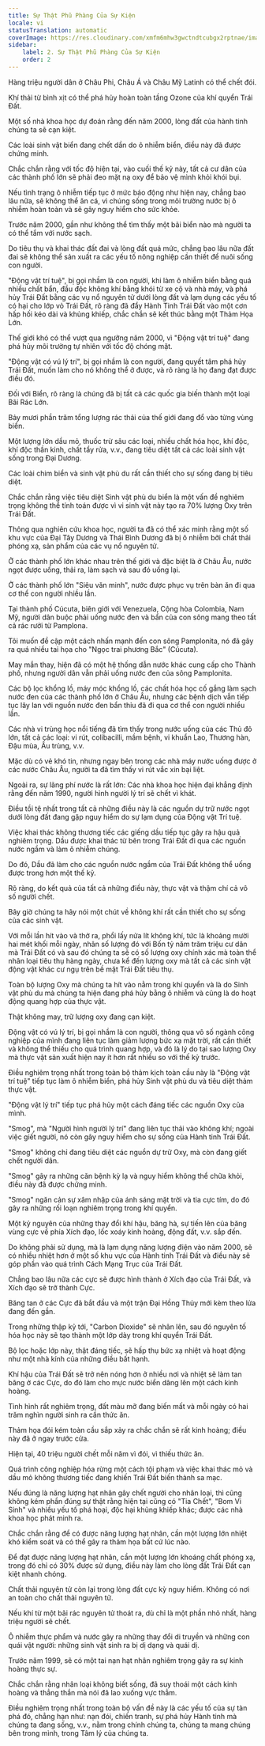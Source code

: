 ```yaml
---
title: Sự Thật Phũ Phàng Của Sự Kiện
locale: vi
statusTranslation: automatic
coverImage: https://res.cloudinary.com/xmfm6mhw3gwctndtcubgx2rptnae/image/upload/v1741354419/small_cover_la_gran_rebelion_28716e29d2.webp
sidebar:
    label: 2. Sự Thật Phũ Phàng Của Sự Kiện
    order: 2
---
```

Hàng triệu người dân ở Châu Phi, Châu Á và Châu Mỹ Latinh có thể chết đói.

Khí thải từ bình xịt có thể phá hủy hoàn toàn tầng Ozone của khí quyển Trái Đất.

Một số nhà khoa học dự đoán rằng đến năm 2000, lòng đất của hành tinh chúng ta sẽ cạn kiệt.

Các loài sinh vật biển đang chết dần do ô nhiễm biển, điều này đã được chứng minh.

Chắc chắn rằng với tốc độ hiện tại, vào cuối thế kỷ này, tất cả cư dân của các thành phố lớn sẽ phải đeo mặt nạ oxy để bảo vệ mình khỏi khói bụi.

Nếu tình trạng ô nhiễm tiếp tục ở mức báo động như hiện nay, chẳng bao lâu nữa, sẽ không thể ăn cá, vì chúng sống trong môi trường nước bị ô nhiễm hoàn toàn và sẽ gây nguy hiểm cho sức khỏe.

Trước năm 2000, gần như không thể tìm thấy một bãi biển nào mà người ta có thể tắm với nước sạch.

Do tiêu thụ và khai thác đất đai và lòng đất quá mức, chẳng bao lâu nữa đất đai sẽ không thể sản xuất ra các yếu tố nông nghiệp cần thiết để nuôi sống con người.

"Động vật trí tuệ", bị gọi nhầm là con người, khi làm ô nhiễm biển bằng quá nhiều chất bẩn, đầu độc không khí bằng khói từ xe cộ và nhà máy, và phá hủy Trái Đất bằng các vụ nổ nguyên tử dưới lòng đất và lạm dụng các yếu tố có hại cho lớp vỏ Trái Đất, rõ ràng đã đẩy Hành Tinh Trái Đất vào một cơn hấp hối kéo dài và khủng khiếp, chắc chắn sẽ kết thúc bằng một Thảm Họa Lớn.

Thế giới khó có thể vượt qua ngưỡng năm 2000, vì "Động vật trí tuệ" đang phá hủy môi trường tự nhiên với tốc độ chóng mặt.

"Động vật có vú lý trí", bị gọi nhầm là con người, đang quyết tâm phá hủy Trái Đất, muốn làm cho nó không thể ở được, và rõ ràng là họ đang đạt được điều đó.

Đối với Biển, rõ ràng là chúng đã bị tất cả các quốc gia biến thành một loại Bãi Rác Lớn.

Bảy mươi phần trăm tổng lượng rác thải của thế giới đang đổ vào từng vùng biển.

Một lượng lớn dầu mỏ, thuốc trừ sâu các loại, nhiều chất hóa học, khí độc, khí độc thần kinh, chất tẩy rửa, v.v., đang tiêu diệt tất cả các loài sinh vật sống trong Đại Dương.

Các loài chim biển và sinh vật phù du rất cần thiết cho sự sống đang bị tiêu diệt.

Chắc chắn rằng việc tiêu diệt Sinh vật phù du biển là một vấn đề nghiêm trọng không thể tính toán được vì vi sinh vật này tạo ra 70% lượng Oxy trên Trái Đất.

Thông qua nghiên cứu khoa học, người ta đã có thể xác minh rằng một số khu vực của Đại Tây Dương và Thái Bình Dương đã bị ô nhiễm bởi chất thải phóng xạ, sản phẩm của các vụ nổ nguyên tử.

Ở các thành phố lớn khác nhau trên thế giới và đặc biệt là ở Châu Âu, nước ngọt được uống, thải ra, làm sạch và sau đó uống lại.

Ở các thành phố lớn "Siêu văn minh", nước được phục vụ trên bàn ăn đi qua cơ thể con người nhiều lần.

Tại thành phố Cúcuta, biên giới với Venezuela, Cộng hòa Colombia, Nam Mỹ, người dân buộc phải uống nước đen và bẩn của con sông mang theo tất cả rác rưởi từ Pamplona.

Tôi muốn đề cập một cách nhấn mạnh đến con sông Pamplonita, nó đã gây ra quá nhiều tai họa cho "Ngọc trai phương Bắc" (Cúcuta).

May mắn thay, hiện đã có một hệ thống dẫn nước khác cung cấp cho Thành phố, nhưng người dân vẫn phải uống nước đen của sông Pamplonita.

Các bộ lọc khổng lồ, máy móc khổng lồ, các chất hóa học cố gắng làm sạch nước đen của các thành phố lớn ở Châu Âu, nhưng các bệnh dịch vẫn tiếp tục lây lan với nguồn nước đen bẩn thỉu đã đi qua cơ thể con người nhiều lần.

Các nhà vi trùng học nổi tiếng đã tìm thấy trong nước uống của các Thủ đô lớn, tất cả các loại: vi rút, colibacilli, mầm bệnh, vi khuẩn Lao, Thương hàn, Đậu mùa, Ấu trùng, v.v.

Mặc dù có vẻ khó tin, nhưng ngay bên trong các nhà máy nước uống được ở các nước Châu Âu, người ta đã tìm thấy vi rút vắc xin bại liệt.

Ngoài ra, sự lãng phí nước là rất lớn: Các nhà khoa học hiện đại khẳng định rằng đến năm 1990, người hình người lý trí sẽ chết vì khát.

Điều tồi tệ nhất trong tất cả những điều này là các nguồn dự trữ nước ngọt dưới lòng đất đang gặp nguy hiểm do sự lạm dụng của Động vật Trí tuệ.

Việc khai thác không thương tiếc các giếng dầu tiếp tục gây ra hậu quả nghiêm trọng. Dầu được khai thác từ bên trong Trái Đất đi qua các nguồn nước ngầm và làm ô nhiễm chúng.

Do đó, Dầu đã làm cho các nguồn nước ngầm của Trái Đất không thể uống được trong hơn một thế kỷ.

Rõ ràng, do kết quả của tất cả những điều này, thực vật và thậm chí cả vô số người chết.

Bây giờ chúng ta hãy nói một chút về không khí rất cần thiết cho sự sống của các sinh vật.

Với mỗi lần hít vào và thở ra, phổi lấy nửa lít không khí, tức là khoảng mười hai mét khối mỗi ngày, nhân số lượng đó với Bốn tỷ năm trăm triệu cư dân mà Trái Đất có và sau đó chúng ta sẽ có số lượng oxy chính xác mà toàn thể nhân loại tiêu thụ hàng ngày, chưa kể đến lượng oxy mà tất cả các sinh vật động vật khác cư ngụ trên bề mặt Trái Đất tiêu thụ.

Toàn bộ lượng Oxy mà chúng ta hít vào nằm trong khí quyển và là do Sinh vật phù du mà chúng ta hiện đang phá hủy bằng ô nhiễm và cũng là do hoạt động quang hợp của thực vật.

Thật không may, trữ lượng oxy đang cạn kiệt.

Động vật có vú lý trí, bị gọi nhầm là con người, thông qua vô số ngành công nghiệp của mình đang liên tục làm giảm lượng bức xạ mặt trời, rất cần thiết và không thể thiếu cho quá trình quang hợp, và đó là lý do tại sao lượng Oxy mà thực vật sản xuất hiện nay ít hơn rất nhiều so với thế kỷ trước.

Điều nghiêm trọng nhất trong toàn bộ thảm kịch toàn cầu này là "Động vật trí tuệ" tiếp tục làm ô nhiễm biển, phá hủy Sinh vật phù du và tiêu diệt thảm thực vật.

"Động vật lý trí" tiếp tục phá hủy một cách đáng tiếc các nguồn Oxy của mình.

"Smog", mà "Người hình người lý trí" đang liên tục thải vào không khí; ngoài việc giết người, nó còn gây nguy hiểm cho sự sống của Hành tinh Trái Đất.

"Smog" không chỉ đang tiêu diệt các nguồn dự trữ Oxy, mà còn đang giết chết người dân.

"Smog" gây ra những căn bệnh kỳ lạ và nguy hiểm không thể chữa khỏi, điều này đã được chứng minh.

"Smog" ngăn cản sự xâm nhập của ánh sáng mặt trời và tia cực tím, do đó gây ra những rối loạn nghiêm trọng trong khí quyển.

Một kỷ nguyên của những thay đổi khí hậu, băng hà, sự tiến lên của băng vùng cực về phía Xích đạo, lốc xoáy kinh hoàng, động đất, v.v. sắp đến.

Do không phải sử dụng, mà là lạm dụng năng lượng điện vào năm 2000, sẽ có nhiều nhiệt hơn ở một số khu vực của Hành tinh Trái Đất và điều này sẽ góp phần vào quá trình Cách Mạng Trục của Trái Đất.

Chẳng bao lâu nữa các cực sẽ được hình thành ở Xích đạo của Trái Đất, và Xích đạo sẽ trở thành Cực.

Băng tan ở các Cực đã bắt đầu và một trận Đại Hồng Thủy mới kèm theo lửa đang đến gần.

Trong những thập kỷ tới, "Carbon Dioxide" sẽ nhân lên, sau đó nguyên tố hóa học này sẽ tạo thành một lớp dày trong khí quyển Trái Đất.

Bộ lọc hoặc lớp này, thật đáng tiếc, sẽ hấp thụ bức xạ nhiệt và hoạt động như một nhà kính của những điều bất hạnh.

Khí hậu của Trái Đất sẽ trở nên nóng hơn ở nhiều nơi và nhiệt sẽ làm tan băng ở các Cực, do đó làm cho mực nước biển dâng lên một cách kinh hoàng.

Tình hình rất nghiêm trọng, đất màu mỡ đang biến mất và mỗi ngày có hai trăm nghìn người sinh ra cần thức ăn.

Thảm họa đói kém toàn cầu sắp xảy ra chắc chắn sẽ rất kinh hoàng; điều này đã ở ngay trước cửa.

Hiện tại, 40 triệu người chết mỗi năm vì đói, vì thiếu thức ăn.

Quá trình công nghiệp hóa rừng một cách tội phạm và việc khai thác mỏ và dầu mỏ không thương tiếc đang khiến Trái Đất biến thành sa mạc.

Nếu đúng là năng lượng hạt nhân gây chết người cho nhân loại, thì cũng không kém phần đúng sự thật rằng hiện tại cũng có "Tia Chết", "Bom Vi Sinh" và nhiều yếu tố phá hoại, độc hại khủng khiếp khác; được các nhà khoa học phát minh ra.

Chắc chắn rằng để có được năng lượng hạt nhân, cần một lượng lớn nhiệt khó kiểm soát và có thể gây ra thảm họa bất cứ lúc nào.

Để đạt được năng lượng hạt nhân, cần một lượng lớn khoáng chất phóng xạ, trong đó chỉ có 30% được sử dụng, điều này làm cho lòng đất Trái Đất cạn kiệt nhanh chóng.

Chất thải nguyên tử còn lại trong lòng đất cực kỳ nguy hiểm. Không có nơi an toàn cho chất thải nguyên tử.

Nếu khí từ một bãi rác nguyên tử thoát ra, dù chỉ là một phần nhỏ nhất, hàng triệu người sẽ chết.

Ô nhiễm thực phẩm và nước gây ra những thay đổi di truyền và những con quái vật người: những sinh vật sinh ra bị dị dạng và quái dị.

Trước năm 1999, sẽ có một tai nạn hạt nhân nghiêm trọng gây ra sự kinh hoàng thực sự.

Chắc chắn rằng nhân loại không biết sống, đã suy thoái một cách kinh hoàng và thẳng thắn mà nói đã lao xuống vực thẳm.

Điều nghiêm trọng nhất trong toàn bộ vấn đề này là các yếu tố của sự tàn phá đó, chẳng hạn như: nạn đói, chiến tranh, sự phá hủy Hành tinh mà chúng ta đang sống, v.v., nằm trong chính chúng ta, chúng ta mang chúng bên trong mình, trong Tâm lý của chúng ta.

